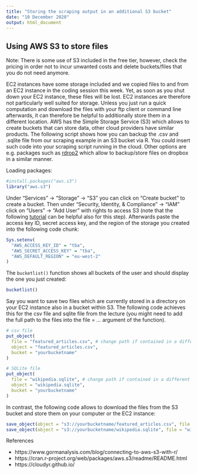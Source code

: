 ```yaml
---
title: "Storing the scraping output in an additional S3 bucket"
date: "10 December 2020"
output: html_document
---
```


## Using AWS S3 to store files

Note: There is some use of S3 included in the free tier, however, check the pricing in order not to incur unwanted costs and delete buckets/files that you do not need anymore.

EC2 instances have some storage included and we copied files to and from an EC2 instance in the coding session this week. Yet, as soon as you shut down your EC2 instance, these files will be lost. EC2 instances are therefore not particularly well suited for storage. Unless you just run a quick computation and download the files with your ftp client or command line afterwards, it can therefore be helpful to additionally store them in a different location. AWS has the Simple Storage Service (S3) which allows to create buckets that can store data, other cloud providers have similar products. The following script shows how you can backup the .csv and .sqlite file from our scraping example in an S3 bucket via R. You could insert such code into your scraping script running in the cloud. Other options are e.g. packages such as [rdrop2](https://cran.r-project.org/web/packages/rdrop2/index.html) which allow to backup/store files on dropbox in a similar manner.

Loading packages:

```r
#install.packages("aws.s3")
library("aws.s3")
```

Under "Services" -> "Storage" -> "S3" you can click on "Create bucket" to create a bucket. Then under "Security, Identity, & Compliance" -> "IAM" click on "Users" -> "Add User" with rights to access S3 (note that the following [tutorial](https://www.gormanalysis.com/blog/connecting-to-aws-s3-with-r/) can be helpful also for this step). Afterwards paste the access key ID, secret access key, and the region of the storage you created into the following code chunk:

```r
Sys.setenv(
  "AWS_ACCESS_KEY_ID" = "tba",
  "AWS_SECRET_ACCESS_KEY" = "tba",
  "AWS_DEFAULT_REGION" = "eu-west-2"
)

```

The `bucketlist()` function shows all buckets of the user and should display the one you just created:

```r
bucketlist()
```

Say you want to save two files which are currently stored in a directory on your EC2 instance also in a bucket within S3. The following code achieves this for the csv file and sqlite file from the lecture (you might need to add the full path to the files into the file = ... argument of the function).

```r

# csv file
put_object(
  file = "featured_articles.csv", # change path if contained in a different folder on your computer or EC2
  object = "featured_articles.csv", 
  bucket = "yourbucketname"
)

# SQLite file
put_object(
  file = "wikipedia.sqlite", # change path if contained in a different folder on your computer or EC2
  object = "wikipedia.sqlite", 
  bucket = "yourbucketname"
)

```

In contrast, the following code allows to download the files from the S3 bucket and store them on your computer or the EC2 instance:

```r
save_object(object = "s3://yourbucketname/featured_articles.csv", file = "featured_articles_downloaded_from_s3.csv")
save_object(object = "s3://yourbucketname/wikipedia.sqlite", file = "wikipedia_downloaded_from_s3.sqlite")
```


References

- https://www.gormanalysis.com/blog/connecting-to-aws-s3-with-r/
- https://cran.r-project.org/web/packages/aws.s3/readme/README.html
- https://cloudyr.github.io/

